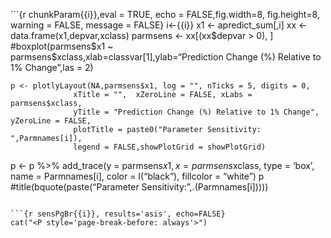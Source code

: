 ```{r chunkParam{{i}},eval = TRUE, echo = FALSE,fig.width=8, fig.height=8, warning = FALSE, message = FALSE}
i<-{{i}}
    x1 <- apredict_sum[,i]
    xx <- data.frame(x1,depvar,xclass)
    parmsens <- xx[(xx$depvar > 0), ] 
    #boxplot(parmsens$x1 ~ parmsens$xclass,xlab=classvar[1],ylab="Prediction Change (%) Relative to 1% Change",las = 2)
    
    p <- plotlyLayout(NA,parmsens$x1, log = "", nTicks = 5, digits = 0,
                  xTitle = "",  xZeroLine = FALSE, xLabs = parmsens$xclass,
                  yTitle = "Prediction Change (%) Relative to 1% Change",  yZeroLine = FALSE,
                  plotTitle = paste0("Parameter Sensitivity:  ",Parmnames[i]),
                  legend = FALSE,showPlotGrid = showPlotGrid)
  p <- p %>% add_trace(y = parmsens$x1,x = parmsens$xclass, type = 'box', name = Parmnames[i], color = I("black"), 
                         fillcolor = "white")
    p
    #title(bquote(paste("Parameter Sensitivity:  ",.(Parmnames[i]))))  

    
```

```{r sensPgBr{{i}}, results='asis', echo=FALSE}
cat("<P style='page-break-before: always'>") 
```